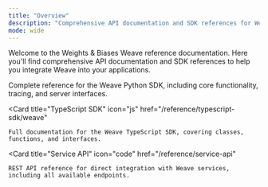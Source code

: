 ```yaml
---
title: "Overview"
description: "Comprehensive API documentation and SDK references for Weights & Biases Weave"
mode: wide
---
```


Welcome to the Weights & Biases Weave reference documentation. Here you'll find comprehensive API documentation and SDK references to help you integrate Weave into your applications.

<CardGroup cols={3}>
  <Card
    title="Python SDK"
    icon="python"
    href="/reference/python-sdk/weave"
  >
    Complete reference for the Weave Python SDK, including core functionality, tracing, and server interfaces.
  </Card>
  
  <Card
    title="TypeScript SDK"
    icon="js"
    href="/reference/typescript-sdk/weave"
  >
    Full documentation for the Weave TypeScript SDK, covering classes, functions, and interfaces.
  </Card>
  
  <Card
    title="Service API"
    icon="code"
    href="/reference/service-api"
  >
    REST API reference for direct integration with Weave services, including all available endpoints.
  </Card>
</CardGroup>